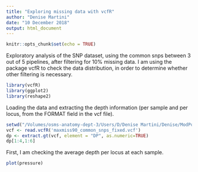 ```yaml
---
title: "Exploring missing data with vcfR"
author: "Denise Martini"
date: "10 December 2018"
output: html_document
---
```

```r
knitr::opts_chunk$set(echo = TRUE)
```

Exploratory analysis of the SNP dataset, using the common snps between 3 out of 5 pipelines, after filtering for 10% missing data. 
I am using the package vcfR to check the data distribution, in order to determine whether other filtering is necessary.

```r
library(vcfR)
library(ggplot2)
library(reshape2)
```

Loading the data and extracting the depth information (per sample and per locus, from the FORMAT field in the vcf file).

```r
setwd("/Volumes/osms-anatomy-dept-3/Users/D/Denise Martini/Denise/ModPop_analysis/vcf_filtering")
vcf <- read.vcfR('maxmiss90_common_snps_fixed.vcf')
dp <- extract.gt(vcf, element = "DP", as.numeric=TRUE)
dp[1:4,1:6]
```


First, I am checking the average depth per locus at each sample.
```r
plot(pressure)
```
